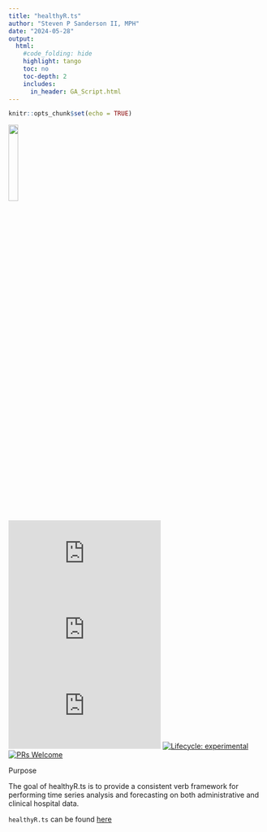 ```yaml
---
title: "healthyR.ts"
author: "Steven P Sanderson II, MPH"
date: "2024-05-28"
output:
  html:
    #code_folding: hide
    highlight: tango
    toc: no
    toc-depth: 2
    includes:
      in_header: GA_Script.html
---
```


```r
knitr::opts_chunk$set(echo = TRUE)
```

<img src="logos/healthyr_ts.png" width="19.6%" align="center"/>

<!-- badges: start -->

[![CRAN_Status_Badge](http://www.r-pkg.org/badges/version/healthyR.ts)](https://cran.r-project.org/package=healthyR.ts) ![](https://cranlogs.r-pkg.org/badges/healthyR.ts) ![](https://cranlogs.r-pkg.org/badges/grand-total/healthyR.ts) [![Lifecycle: experimental](https://img.shields.io/badge/lifecycle-experimental-orange.svg)](https://lifecycle.r-lib.org/articles/stages.html#experimental) [![PRs Welcome](https://img.shields.io/badge/PRs-welcome-brightgreen.svg?style=flat-square)](http://makeapullrequest.com)

<!-- badges: end -->

Purpose

The goal of healthyR.ts is to provide a consistent verb framework for performing time series analysis and forecasting on both administrative and clinical hospital data.

`healthyR.ts` can be found [here](https://www.spsanderson.com/healthyR.ts)
